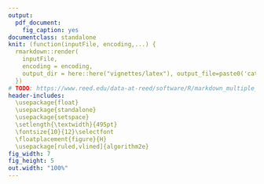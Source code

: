 ```yaml
---
output:
  pdf_document:
    fig_caption: yes
documentclass: standalone
knit: (function(inputFile, encoding,...) {
  rmarkdown::render(
    inputFile,
    encoding = encoding,
    output_dir = here::here("vignettes/latex"), output_file=paste0('catchment-areas-algorithm-',Sys.Date(),'.pdf'))
  })
# TODO: https://www.reed.edu/data-at-reed/software/R/markdown_multiple_reports.html
header-includes:
  \usepackage{float}
  \usepackage{standalone}
  \usepackage{setspace}
  \setlength{\textwidth}{495pt}
  \fontsize{10}{12}\selectfont
  \floatplacement{figure}{H}
  \usepackage[ruled,vlined]{algorithm2e}
fig_width: 7
fig_height: 5
out.width: "100%"
---
```



```{=latex}
\begin{algorithm}[H]
\setstretch{1.0}
\SetAlgoLined
\SetKwInOut{Input}{Input}
\SetKwInOut{Output}{Output}
\SetKwComment{Comment}{\--- }{}
\Input{$V_N$ - the $N$ regions of demand as a set of geographical polygons}
\Input{$stats::D(V_n)$ - the density of demand in any given region as a function of the region $V_n$}
\Input{$P_M$ - a set of $M$ labelled suppliers as a set of geographical points}
\Input{$S(P_m)$ - the capacity of supply at any given supply point as a function of the supplier $P_m$}
\Input{$C_{growth}$ - a rate constant defining rate of label propagation}
\Output{$G_M$ - $M$ labelled subgraphs of graph $G$, relating to the catchment areas of suppliers $P_M$}
\BlankLine
\Comment{define $G$ as the graph consisting of geographical regions $V_N$, connected by edges, $E_N$, given by their geographical neighbours $\nu(V_N)$:}
$E_N \gets \nu(V_N)$\;
$G \gets (V_N, E_N)$\;
\Comment{define $V_M$ and $V^{new}_{M,0}$ as the geographic regions of $G$ serviced by points $P_M$, and $G_{M,0}$ as a set of labelled sub-graphs (also initially consisting solely of the vertices $V_M$):}
$V_M \gets G \cap P_M$\;
$V^{new}_{M,0} \gets V_M$;
$G_{M,0} \gets V_M$\;
\Comment{define the initial unlabelled set of vertices:}
$U_0 \gets \neg V_{M}$\;
\Comment{define the initial un-labelled neighbours of labelled sub-graphs, $G_M$:}
$U_{M,0} \gets \nu(V_M)$\;
\Comment{define an accumulated growth score for each un-labelled neighbour $U_{M,0}$ of each $G_{M,0}$:}
$A_{U_{M,0}} \gets 0$\;
\BlankLine
$k \gets 0$\;
\Comment{execute the loop while there are still unlabelled vertices and there exist some unlabelled neighbours of labelled vertices}
\While{$|U_k| > 0$ and $|U_{M,k}| > 0$} {
  $k \gets k+1$\;
  \BlankLine
  \Comment{define the un-labelled vertices as the set of $V$ not contained in any of $G_{M,k-1}$:}
  $U_k \gets \neg G_{M,k-1}$\;
  \Comment{define the un-labelled neighbours of $G_{M,k-1}$ as $U_{M,k}$ as the previously unlabelled neighbours and the neighbours of the most recently labelled neighbours $V^{new}_{M,k-1}$:}
  $U_{M,k} \gets U_{M,k-1} \cup (U_k \cap \nu(V^{new}_{M,k-1}))$\;
  \Comment{define the reserve capacity, $R_M$, to supply existing labelled, $G_{M,k-1}$,  and un-labelled neighbours $U_{M,k}$, as:}
  $R_M \gets \frac{S(P_M)}{stats::D(U_{M,k} \cup G_{M,k-1})}$\;
  \Comment{for unlabelled areas only, update the accumulated growth score, $A_{U_{M,k}}$, with the normalised rank of the reserve capacity and multiplied by a constant $C_{growth} > 1$ representing the speed at which the accumulated growth score increases in all areas:}
  $R_{M,k} \gets R_m \{m \in U_{M,k}\}$\;
  $A_{U_{M,k}} \gets A_{U_{M,k-1}} + C_{growth} \times \text{rank}(R_{M,k})/|R_{M,k}|$\;
  \Comment{for all the un-labelled vertices, select the label $M$, with the highest score, and if the accumulated score has reached the threshold of 1, incorporate it into the labelled sub-graph, $G_{M,k-1}$:}
  $A^{max}_{U_k} = \text{max}(A_{U_{m,k}},m \in M)$\;
  $V^{new}_{M,k} \gets U_{M,k} \in \{A^{max}_{U_k} > 1\}$\;
  $G_{M,k} \gets G_{M,k-1} \cup V^{new}_{M,k}$\;
  $U_{M,k+1} \gets U_{M,k} \cap \neg V^{new}_{M,k}$\;
}
\Return{$G_{M,k}$}
\caption{A weighted label propagation algorithm for matching geographical supply to demand}
\end{algorithm} 
```

